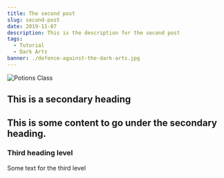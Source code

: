 ```yaml
---
title: The second post
slug: second-post
date: 2019-11-07
description: This is the description for the second post
tags:
  - Tutorial
  - Dark Arts
banner: ./defence-against-the-dark-arts.jpg
---
```



![Potions Class](./potions.jpg)

## This is a secondary heading

This is some content to go under the secondary heading.
---

### Third heading level

Some text for the third level

